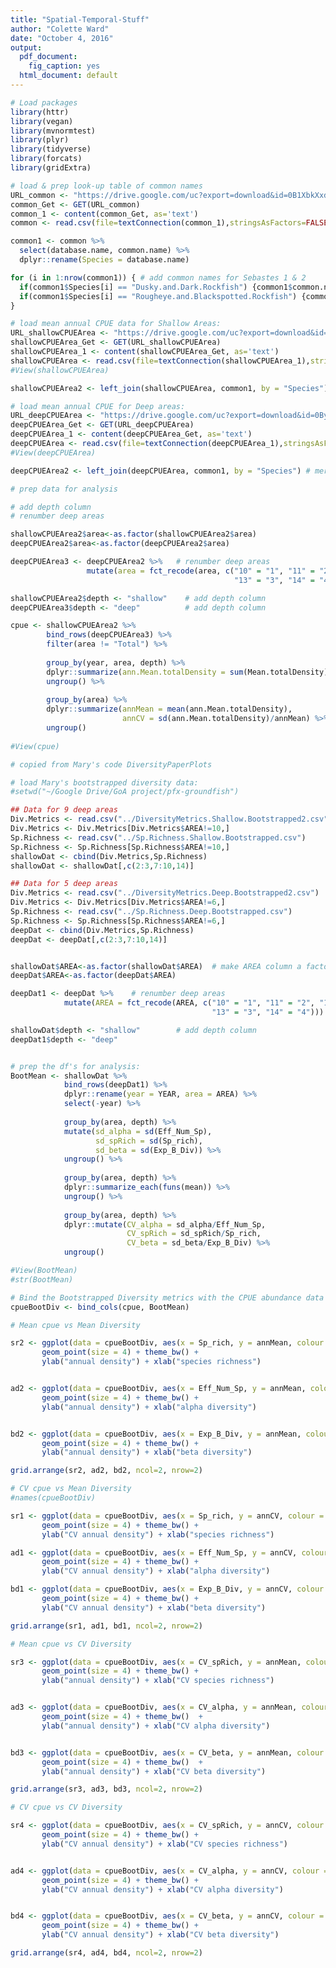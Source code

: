```yaml
---
title: "Spatial-Temporal-Stuff"
author: "Colette Ward"
date: "October 4, 2016"
output:
  pdf_document:
    fig_caption: yes
  html_document: default
---
```



```r
# Load packages
library(httr)
library(vegan)
library(mvnormtest)
library(plyr)
library(tidyverse)
library(forcats)
library(gridExtra)


```


```r
# load & prep look-up table of common names
URL_common <- "https://drive.google.com/uc?export=download&id=0B1XbkXxdfD7ubzIzdURzanhfZnc" # this is "trawl_species_control_file.csv"
common_Get <- GET(URL_common)
common_1 <- content(common_Get, as='text')
common <- read.csv(file=textConnection(common_1),stringsAsFactors=FALSE,head=TRUE)

common1 <- common %>%
  select(database.name, common.name) %>%
  dplyr::rename(Species = database.name)

for (i in 1:nrow(common1)) { # add common names for Sebastes 1 & 2
  if(common1$Species[i] == "Dusky.and.Dark.Rockfish") {common1$common.name[i] <- "Sebastes 1"}
  if(common1$Species[i] == "Rougheye.and.Blackspotted.Rockfish") {common1$common.name[i] <- "Sebastes 2"}
}
```


```r
# load mean annual CPUE data for Shallow Areas:
URL_shallowCPUEArea <- "https://drive.google.com/uc?export=download&id=0By1iaulIAI-uYzBOUFRtZklmX0U" # new data for shallow areas
shallowCPUEArea_Get <- GET(URL_shallowCPUEArea)
shallowCPUEArea_1 <- content(shallowCPUEArea_Get, as='text')
shallowCPUEArea <- read.csv(file=textConnection(shallowCPUEArea_1),stringsAsFactors=FALSE,head=TRUE)
#View(shallowCPUEArea)

shallowCPUEArea2 <- left_join(shallowCPUEArea, common1, by = "Species") # merge common names onto SPCPUEArea

```

```r
# load mean annual CPUE for Deep areas:
URL_deepCPUEArea <- "https://drive.google.com/uc?export=download&id=0By1iaulIAI-uVF9VWnNPX3Z3S3c"
deepCPUEArea_Get <- GET(URL_deepCPUEArea)
deepCPUEArea_1 <- content(deepCPUEArea_Get, as='text')
deepCPUEArea <- read.csv(file=textConnection(deepCPUEArea_1),stringsAsFactors=FALSE,head=TRUE)
#View(deepCPUEArea)

deepCPUEArea2 <- left_join(deepCPUEArea, common1, by = "Species") # merge in common names

```


```r
# prep data for analysis

# add depth column
# renumber deep areas

shallowCPUEArea2$area<-as.factor(shallowCPUEArea2$area)
deepCPUEArea2$area<-as.factor(deepCPUEArea2$area)

deepCPUEArea3 <- deepCPUEArea2 %>%   # renumber deep areas
                 mutate(area = fct_recode(area, c("10" = "1", "11" = "2", "12" = "5", 
                                                  "13" = "3", "14" = "4")))

shallowCPUEArea2$depth <- "shallow"    # add depth column
deepCPUEArea3$depth <- "deep"          # add depth column

cpue <- shallowCPUEArea2 %>% 
        bind_rows(deepCPUEArea3) %>%
        filter(area != "Total") %>%
  
        group_by(year, area, depth) %>%
        dplyr::summarize(ann.Mean.totalDensity = sum(Mean.totalDensity)) %>%
        ungroup() %>%
  
        group_by(area) %>%
        dplyr::summarize(annMean = mean(ann.Mean.totalDensity), 
                         annCV = sd(ann.Mean.totalDensity)/annMean) %>%
        ungroup()
  
#View(cpue)

```

```r
# copied from Mary's code DiversityPaperPlots

# load Mary's bootstrapped diversity data:
#setwd("~/Google Drive/GoA project/pfx-groundfish")

## Data for 9 deep areas
Div.Metrics <- read.csv("../DiversityMetrics.Shallow.Bootstrapped2.csv")
Div.Metrics <- Div.Metrics[Div.Metrics$AREA!=10,]
Sp.Richness <- read.csv("../Sp.Richness.Shallow.Bootstrapped.csv")
Sp.Richness <- Sp.Richness[Sp.Richness$AREA!=10,]
shallowDat <- cbind(Div.Metrics,Sp.Richness)
shallowDat <- shallowDat[,c(2:3,7:10,14)]

## Data for 5 deep areas
Div.Metrics <- read.csv("../DiversityMetrics.Deep.Bootstrapped2.csv")
Div.Metrics <- Div.Metrics[Div.Metrics$AREA!=6,]
Sp.Richness <- read.csv("../Sp.Richness.Deep.Bootstrapped.csv")
Sp.Richness <- Sp.Richness[Sp.Richness$AREA!=6,]
deepDat <- cbind(Div.Metrics,Sp.Richness)
deepDat <- deepDat[,c(2:3,7:10,14)]


shallowDat$AREA<-as.factor(shallowDat$AREA)  # make AREA column a factor
deepDat$AREA<-as.factor(deepDat$AREA)

deepDat1 <- deepDat %>%    # renumber deep areas
            mutate(AREA = fct_recode(AREA, c("10" = "1", "11" = "2", "12" = "5", 
                                             "13" = "3", "14" = "4")))

shallowDat$depth <- "shallow"        # add depth column
deepDat1$depth <- "deep"


# prep the df's for analysis:
BootMean <- shallowDat %>%
            bind_rows(deepDat1) %>%
            dplyr::rename(year = YEAR, area = AREA) %>%
            select(-year) %>%
  
            group_by(area, depth) %>%
            mutate(sd_alpha = sd(Eff_Num_Sp), 
                   sd_spRich = sd(Sp_rich), 
                   sd_beta = sd(Exp_B_Div)) %>%
            ungroup() %>%
            
            group_by(area, depth) %>%
            dplyr::summarize_each(funs(mean)) %>%
            ungroup() %>%
   
            group_by(area, depth) %>%
            dplyr::mutate(CV_alpha = sd_alpha/Eff_Num_Sp,
                          CV_spRich = sd_spRich/Sp_rich,
                          CV_beta = sd_beta/Exp_B_Div) %>%
            ungroup()

#View(BootMean)
#str(BootMean)


```

```r
# Bind the Bootstrapped Diversity metrics with the CPUE abundance data
cpueBootDiv <- bind_cols(cpue, BootMean)

```



```r
# Mean cpue vs Mean Diversity

sr2 <- ggplot(data = cpueBootDiv, aes(x = Sp_rich, y = annMean, colour = depth)) +
       geom_point(size = 4) + theme_bw() +
       ylab("annual density") + xlab("species richness")


ad2 <- ggplot(data = cpueBootDiv, aes(x = Eff_Num_Sp, y = annMean, colour = depth)) +
       geom_point(size = 4) + theme_bw() +
       ylab("annual density") + xlab("alpha diversity")


bd2 <- ggplot(data = cpueBootDiv, aes(x = Exp_B_Div, y = annMean, colour = depth)) +
       geom_point(size = 4) + theme_bw() +
       ylab("annual density") + xlab("beta diversity")

grid.arrange(sr2, ad2, bd2, ncol=2, nrow=2)

```



```r
# CV cpue vs Mean Diversity
#names(cpueBootDiv)

sr1 <- ggplot(data = cpueBootDiv, aes(x = Sp_rich, y = annCV, colour = depth)) +
       geom_point(size = 4) + theme_bw() + 
       ylab("CV annual density") + xlab("species richness")

ad1 <- ggplot(data = cpueBootDiv, aes(x = Eff_Num_Sp, y = annCV, colour = depth)) +
       geom_point(size = 4) + theme_bw() +
       ylab("CV annual density") + xlab("alpha diversity")

bd1 <- ggplot(data = cpueBootDiv, aes(x = Exp_B_Div, y = annCV, colour = depth)) +
       geom_point(size = 4) + theme_bw() +
       ylab("CV annual density") + xlab("beta diversity")

grid.arrange(sr1, ad1, bd1, ncol=2, nrow=2)

```



```r
# Mean cpue vs CV Diversity

sr3 <- ggplot(data = cpueBootDiv, aes(x = CV_spRich, y = annMean, colour = depth)) +
       geom_point(size = 4) + theme_bw() +
       ylab("annual density") + xlab("CV species richness")


ad3 <- ggplot(data = cpueBootDiv, aes(x = CV_alpha, y = annMean, colour = depth)) +
       geom_point(size = 4) + theme_bw()  +
       ylab("annual density") + xlab("CV alpha diversity")


bd3 <- ggplot(data = cpueBootDiv, aes(x = CV_beta, y = annMean, colour = depth)) +
       geom_point(size = 4) + theme_bw()  +
       ylab("annual density") + xlab("CV beta diversity")

grid.arrange(sr3, ad3, bd3, ncol=2, nrow=2)

```



```r
# CV cpue vs CV Diversity

sr4 <- ggplot(data = cpueBootDiv, aes(x = CV_spRich, y = annCV, colour = depth)) +
       geom_point(size = 4) + theme_bw() +
       ylab("CV annual density") + xlab("CV species richness")


ad4 <- ggplot(data = cpueBootDiv, aes(x = CV_alpha, y = annCV, colour = depth)) +
       geom_point(size = 4) + theme_bw() +
       ylab("CV annual density") + xlab("CV alpha diversity")


bd4 <- ggplot(data = cpueBootDiv, aes(x = CV_beta, y = annCV, colour = depth)) +
       geom_point(size = 4) + theme_bw() +
       ylab("CV annual density") + xlab("CV beta diversity")

grid.arrange(sr4, ad4, bd4, ncol=2, nrow=2)

```

